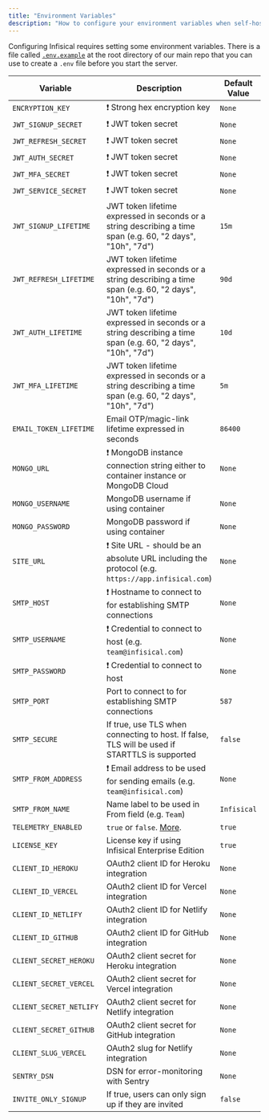 ```yaml
---
title: "Environment Variables"
description: "How to configure your environment variables when self-hosting Infisical."
---
```


Configuring Infisical requires setting some environment variables. There is a file called [`.env.example`](https://github.com/Infisical/infisical/blob/main/.env.example) at the root directory of our main repo that you can use to create a `.env` file before you start the server.

| Variable                | Description                                                                                                 | Default Value |
| ----------------------- | ----------------------------------------------------------------------------------------------------------- | ------------- |
| `ENCRYPTION_KEY`        | ❗️ Strong hex encryption key                                                                               | `None`        |
| `JWT_SIGNUP_SECRET`     | ❗️ JWT token secret                                                                                        | `None`        |
| `JWT_REFRESH_SECRET`    | ❗️ JWT token secret                                                                                        | `None`        |
| `JWT_AUTH_SECRET`       | ❗️ JWT token secret                                                                                        | `None`        |
| `JWT_MFA_SECRET`        | ❗️ JWT token secret                                                                                        | `None`        |
| `JWT_SERVICE_SECRET`    | ❗️ JWT token secret                                                                                        | `None`        |
| `JWT_SIGNUP_LIFETIME`   | JWT token lifetime expressed in seconds or a string describing a time span (e.g. 60, "2 days", "10h", "7d") | `15m`         |
| `JWT_REFRESH_LIFETIME`  | JWT token lifetime expressed in seconds or a string describing a time span (e.g. 60, "2 days", "10h", "7d") | `90d`         |
| `JWT_AUTH_LIFETIME`     | JWT token lifetime expressed in seconds or a string describing a time span (e.g. 60, "2 days", "10h", "7d") | `10d`         |
| `JWT_MFA_LIFETIME`      | JWT token lifetime expressed in seconds or a string describing a time span (e.g. 60, "2 days", "10h", "7d") | `5m`          |
| `EMAIL_TOKEN_LIFETIME`  | Email OTP/magic-link lifetime expressed in seconds                                                          | `86400`       |
| `MONGO_URL`             | ❗️ MongoDB instance connection string either to container instance or MongoDB Cloud                        | `None`        |
| `MONGO_USERNAME`        | MongoDB username if using container                                                                         | `None`        |
| `MONGO_PASSWORD`        | MongoDB password if using container                                                                         | `None`        |
| `SITE_URL`              | ❗️ Site URL - should be an absolute URL including the protocol (e.g. `https://app.infisical.com`)          | `None`        |
| `SMTP_HOST`             | ❗️ Hostname to connect to for establishing SMTP connections                                                | `None`        |
| `SMTP_USERNAME`         | ❗️ Credential to connect to host (e.g. `team@infisical.com`)                                               | `None`        |
| `SMTP_PASSWORD`         | ❗️ Credential to connect to host                                                                           | `None`        |
| `SMTP_PORT`             | Port to connect to for establishing SMTP connections                                                        | `587`         |
| `SMTP_SECURE`           | If true, use TLS when connecting to host. If false, TLS will be used if STARTTLS is supported               | `false`       |
| `SMTP_FROM_ADDRESS`     | ❗️ Email address to be used for sending emails (e.g. `team@infisical.com`)                                 | `None`        |
| `SMTP_FROM_NAME`        | Name label to be used in From field (e.g. `Team`)                                                           | `Infisical`   |
| `TELEMETRY_ENABLED`     | `true` or `false`. [More](../overview).                                                                     | `true`        |
| `LICENSE_KEY`           | License key if using Infisical Enterprise Edition                                                           | `true`        |
| `CLIENT_ID_HEROKU`      | OAuth2 client ID for Heroku integration                                                                     | `None`        |
| `CLIENT_ID_VERCEL`      | OAuth2 client ID for Vercel integration                                                                     | `None`        |
| `CLIENT_ID_NETLIFY`     | OAuth2 client ID for Netlify integration                                                                    | `None`        |
| `CLIENT_ID_GITHUB`      | OAuth2 client ID for GitHub integration                                                                     | `None`        |
| `CLIENT_SECRET_HEROKU`  | OAuth2 client secret for Heroku integration                                                                 | `None`        |
| `CLIENT_SECRET_VERCEL`  | OAuth2 client secret for Vercel integration                                                                 | `None`        |
| `CLIENT_SECRET_NETLIFY` | OAuth2 client secret for Netlify integration                                                                | `None`        |
| `CLIENT_SECRET_GITHUB`  | OAuth2 client secret for GitHub integration                                                                 | `None`        |
| `CLIENT_SLUG_VERCEL`    | OAuth2 slug for Netlify integration                                                                         | `None`        |
| `SENTRY_DSN`            | DSN for error-monitoring with Sentry                                                                        | `None`        |
| `INVITE_ONLY_SIGNUP`    | If true, users can only sign up if they are invited                                                         | `false`       |
